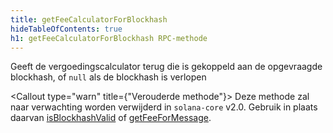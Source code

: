 ```yaml
---
title: getFeeCalculatorForBlockhash
hideTableOfContents: true
h1: getFeeCalculatorForBlockhash RPC-methode
---
```


Geeft de vergoedingscalculator terug die is gekoppeld aan de opgevraagde
blockhash, of `null` als de blockhash is verlopen

<Callout type="warn" title={"Verouderde methode"}>
  Deze methode zal naar verwachting worden verwijderd in `solana-core` v2.0.
  Gebruik in plaats daarvan [isBlockhashValid](/docs/rpc/http/isblockhashvalid)
  of [getFeeForMessage](/docs/rpc/http/getfeeformessage).
</Callout>
